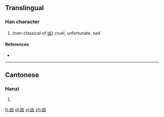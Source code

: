 ==Translingual==

===Han character===
{{Han char|rn=17|rad=凵|as=04|sn=6|four=|canj=山卜大 (UYK)}}

# (non-classical of [[凶]]) cruel, unfortunate, sad

====References====
* {{Han ref|kx=0135.151|uh=34D9|ud=13529}}

----

==Cantonese==

===Hanzi===
{{yue-hanzi|jyut=|y=hung1, kung4}}

# {{defn|lang=yue|sort=凵04}}

[[fr:㓙]]
[[pl:㓙]]
[[vi:㓙]]
[[zh:㓙]]
